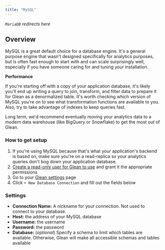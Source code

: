 ```yaml
---
title: "MySQL"
---
```


_`MariaDB` redirects here_

## Overview

MySQL is a great default choice for a database engine. It's a general purpose engine that wasn't designed specifically for analytics purposes, but is often fast enough to start with and can scale surprisingly well, especially if you have someone caring for and tuning your installation.

**Performance**

If you're starting off with a copy of your application database, it's likely you'll end up writing a query to join, transform, and filter data to prepare it for Glean as a denormalized table. It's worth checking which version of MySQL you're on to see what transformation functions are available to you. Also, try to take advantage of indexes to keep queries fast.

Long term, we'd recommend eventually moving your analytics data to a modern data warehouse (like BigQuery or Snowflake) to get the most out of Glean.

### How to get setup

1. If you're using MySQL because that's what your application's backend is based on, make sure you're on a read-replica so your analytics queries don't bog down your application database.
2. [Create a read-only user for Glean to use](https://dev.mysql.com/doc/refman/8.0/en/create-user.html) and grant it the appropriate permissions
3. Go to your [Glean settings](https://glean.io/app/p/settings#database_connections) page
4. Click `+ New Database Connection` and fill out the fields below

### Settings

- **Connection Name:** A nickname for your connection. Not used to connect to your database.
- **Host:** the address of your MySQL database
- **Username:** the username
- **Password:** the password
- **Database:** (_optional_) Specify a schema to limit which tables are available. Otherwise, Glean will make all accessible schemas and tables available
